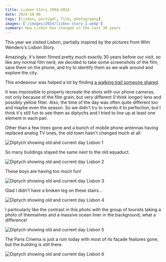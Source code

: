 ```yaml
---
title: Lisbon Story 1994–2024
date: 2024-10-06
tags: [lisbon, portugal, film, photography]
images: ['/images/2024/lisbon-story-1.webp']
summary: How Lisbon has changed in the last 30 years
---
```


This year we visited Lisbon, partially inspired by the pictures from Wim Wenders's Lisbon Story.

Amazingly, it's been filmed pretty much exactly 30 years before our visit, so like any normal film nerd, we decided to take some screenshots of the film, save them on the phone, and try to identify them as we walk around and explore the city.

This endeavour was helped a lot by finding [a walking trail someone shared](https://www.wikiloc.com/wikiloc/view.do?pic=walking-trails&slug=lisbon-story-center-wim-wenders-and-alain-tanner-film-locations-alfama-palacio-belmonte-castelo-mou&id=103001245&rd=en).

It was impossible to properly recreate the shots with our phone cameras, not only because of the film grain, but very different (I think longer) lens and possibly yellow filter. Also, the time of the day was often quite different too and maybe even the season. So we didn't try to overdo it to perfection, but I think it's still fun to see them as diptychs and I tried to line up at least one element in each pair.

Other than a few trees gone and a bunch of mobile phone antennas having replaced analog TV ones, the old town hasn't changed much at all.

![Diptych showing old and current day Lisbon 1](/images/2024/lisbon-story-1.webp)

So many buildings stayed the same next to the old aquaduct.

![Diptych showing old and current day Lisbon 2](/images/2024/lisbon-story-2.webp)

These boys are having too much fun!

![Diptych showing old and current day Lisbon 3](/images/2024/lisbon-story-3.webp)

Glad I didn't have a broken leg on these stairs...

![Diptych showing old and current day Lisbon 4](/images/2024/lisbon-story-4.webp)

I particularly like the contrast in this photo with the group of tourists taking a photo of themselves and a massive ocean liner in the background, what a difference!

![Diptych showing old and current day Lisbon 5](/images/2024/lisbon-story-5.webp)

The Paris Cinema is just a ruin today with most of its façade features gone, but the building is still there.

![Diptych showing old and current day Lisbon 6](/images/2024/lisbon-story-6.webp)
